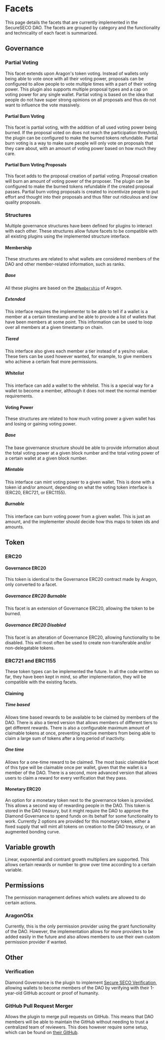 # Facets
This page details the facets that are currently implemented in the SecureSECO DAO. The facets are grouped by category and the functionality and technicality of each facet is summarized.
## Governance
### Partial Voting
This facet extends upon Aragon's token voting. Instead of wallets only being able to vote once with all their voting power, proposals can be configured to allow people to vote multiple times with a part of their voting power. This plugin also supports multiple proposal types and a cap on voting power for any single wallet. Partial voting is based on the idea that people do not have super strong opinions on all proposals and thus do not want to influence the vote massively.
#### Partial Burn Voting
This facet is partial voting, with the addition of all used voting power being burned. If the proposal voted on does not reach the participation threshold, the plugin can be configured to make the burned tokens refundable. Partial burn voting is a way to make sure people will only vote on proposals that they care about, with an amount of voting power based on how much they care.
#### Partial Burn Voting Proposals
This facet adds to the proposal creation of partial voting. Proposal creation will burn an amount of voting power of the proposer. The plugin can be configured to make the burned tokens refundable if the created proposal passes. Partial burn voting proposals is created to incentivize people to put effort and thought into their proposals and thus filter out ridiculous and low quality proposals.
### Structures
Multiple governance structures have been defined for plugins to interact with each other. These structures allow future facets to be compatible with all existing plugins using the implemented structure interface.
#### Membership
These structures are related to what wallets are considered members of the DAO and other member-related information, such as ranks.
##### Base
All these plugins are based on the [`IMembership`](https://github.com/aragon/osx/blob/develop/packages/contracts/src/core/plugin/membership/IMembership.sol) of Aragon.
##### Extended
This interface requires the implementer to be able to tell if a wallet is a member at a certain timestamp and be able to provide a list of wallets that have been members at some point. This information can be used to loop over all members at a given timestamp on chain.
##### Tiered
This interface also gives each member a tier instead of a yes/no value. These tiers can be used however wanted, for example, to give members who achieve a certain feat more permissions.
##### Whitelist
This interface can add a wallet to the whitelist. This is a special way for a wallet to become a member, although it does not meet the normal member requirements.
#### Voting Power
These structures are related to how much voting power a given wallet has and losing or gaining voting power.
##### Base
The base governance structure should be able to provide information about the total voting power at a given block number and the total voting power of a certain wallet at a given block number.
##### Mintable
This interface can mint voting power to a given wallet. This is done with a token id and/or amount, depending on what the voting token interface is (ERC20, ERC721, or ERC1155).
##### Burnable
This interface can burn voting power from a given wallet. This is just an amount, and the implementer should decide how this maps to token ids and amounts.

## Token
### ERC20
#### Governance ERC20
This token is identical to the Governance ERC20 contract made by Aragon, only converted to a facet.
##### Governance ERC20 Burnable
This facet is an extension of Governance ERC20, allowing the token to be burned.
##### Governance ERC20 Disabled
This facet is an alteration of Governance ERC20, allowing functionality to be disabled. This will most often be used to create non-transferable and/or non-delegatable tokens.
### ERC721 and ERC1155
These token types can be implemented the future. In all the code written so far, they have been kept in mind, so after implementation, they will be compatible with the existing facets.
#### Claiming
##### Time based
Allows time based rewards to be available to be claimed by members of the DAO. There is also a tiered version that allows members of different tiers to get different rewards. There is also a configurable maximum amount of claimable tokens at once, preventing inactive members from being able to claim a large sum of tokens after a long period of inactivity.
##### One time
Allows for a one-time reward to be claimed. The most basic claimable facet of this type will be claimable once per wallet, given that the wallet is a member of the DAO. There is a second, more advanced version that allows users to claim a reward for every verification that they pass.
#### Monetary ERC20
An option for a monetary token next to the governance token is provided. This allows a second way of rewarding people in the DAO. This token is stored in the DAO treasury, but it might require the DAO to approve the Diamond Governance to spend funds on its behalf for some functionality to work. Currently 2 options are provided for this monetary token, either a fixed supply that will mint all tokens on creation to the DAO treasury, or an augmented bonding curve.

## Variable growth
Linear, exponential and contrant growth multipliers are supported. This allows certain rewards or number to grow over time according to a certain variable. 

## Permissions
The permission management defines which wallets are allowed to do certain actions. 
### AragonOSx
Currently, this is the only permission provider using the grant functionality of the DAO. However, the implementation allows for more providers to be added easily in the future and also allows members to use their own custom permission provider if wanted.

## Other
### Verification
Diamond Governance is the plugin to implement [Secure SECO Verification](https://github.com/SecureSECODAO/SecureSECOVerification), allowing wallets to become members of the DAO by verifying with their 1-year-old GitHub account or proof of humanity.
### GitHub Pull Request Merger
Allows the plugin to merge pull requests on GitHub. This means that DAO members will be able to maintain the GitHub without needing to trust a centralized team of reviewers. This does however require some setup, which can be found on [their GitHub](https://github.com/SecureSECODAO/SecureSECOPullRequestMerger).

